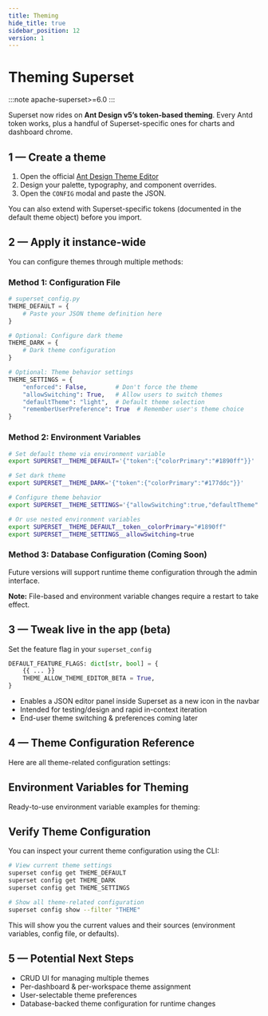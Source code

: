 ```yaml
---
title: Theming
hide_title: true
sidebar_position: 12
version: 1
---
```

# Theming Superset

:::note
apache-superset>=6.0
:::

Superset now rides on **Ant Design v5’s token-based theming**.
Every Antd token works, plus a handful of Superset-specific ones for charts and dashboard chrome.

## 1 — Create a theme

1. Open the official [Ant Design Theme Editor](https://ant.design/theme-editor)
2. Design your palette, typography, and component overrides.
3. Open the `CONFIG` modal and paste the JSON.

You can also extend with Superset-specific tokens (documented in the default theme object) before you import.

## 2 — Apply it instance-wide

You can configure themes through multiple methods:

### Method 1: Configuration File

```python
# superset_config.py
THEME_DEFAULT = {
    # Paste your JSON theme definition here
}

# Optional: Configure dark theme
THEME_DARK = {
    # Dark theme configuration
}

# Optional: Theme behavior settings
THEME_SETTINGS = {
    "enforced": False,        # Don't force the theme
    "allowSwitching": True,   # Allow users to switch themes
    "defaultTheme": "light",  # Default theme selection
    "rememberUserPreference": True  # Remember user's theme choice
}
```

### Method 2: Environment Variables

```bash
# Set default theme via environment variable
export SUPERSET__THEME_DEFAULT='{"token":{"colorPrimary":"#1890ff"}}'

# Set dark theme
export SUPERSET__THEME_DARK='{"token":{"colorPrimary":"#177ddc"}}'

# Configure theme behavior
export SUPERSET__THEME_SETTINGS='{"allowSwitching":true,"defaultTheme":"light"}'

# Or use nested environment variables
export SUPERSET__THEME_DEFAULT__token__colorPrimary="#1890ff"
export SUPERSET__THEME_SETTINGS__allowSwitching=true
```

### Method 3: Database Configuration (Coming Soon)

Future versions will support runtime theme configuration through the admin interface.

**Note:** File-based and environment variable changes require a restart to take effect.

## 3 — Tweak live in the app (beta)

Set the feature flag in your `superset_config`
```python
DEFAULT_FEATURE_FLAGS: dict[str, bool] = {
    {{ ... }}
    THEME_ALLOW_THEME_EDITOR_BETA = True,
}
```

- Enables a JSON editor panel inside Superset as a new icon in the navbar
- Intended for testing/design and rapid in-context iteration
- End-user theme switching & preferences coming later

## 4 — Theme Configuration Reference

Here are all theme-related configuration settings:


<ConfigurationTable category="ui" showEnvironmentVariables={true} />

## Environment Variables for Theming

Ready-to-use environment variable examples for theming:


<EnvironmentVariablesExample category="ui" />

## Verify Theme Configuration

You can inspect your current theme configuration using the CLI:

```bash
# View current theme settings
superset config get THEME_DEFAULT
superset config get THEME_DARK
superset config get THEME_SETTINGS

# Show all theme-related configuration
superset config show --filter "THEME"
```

This will show you the current values and their sources (environment variables, config file, or defaults).

## 5 — Potential Next Steps

- CRUD UI for managing multiple themes
- Per-dashboard & per-workspace theme assignment
- User-selectable theme preferences
- Database-backed theme configuration for runtime changes

